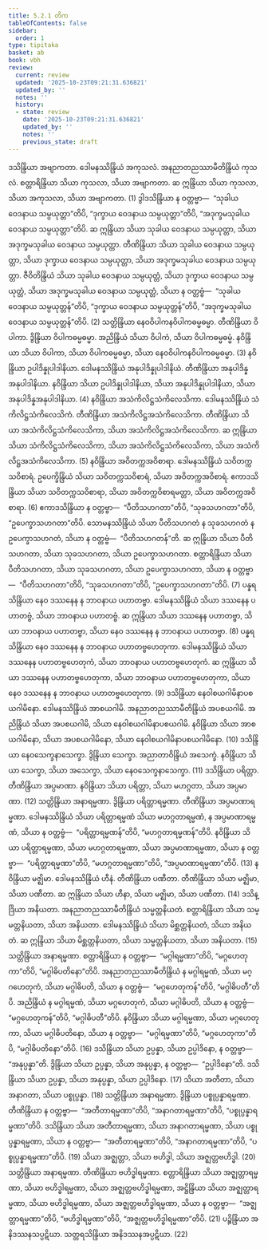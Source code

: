 ```yaml
---
title: 5.2.1 တိက
tableOfContents: false
sidebar:
  order: 1
type: tipitaka
basket: ab
book: vbh
review:
  current: review
  updated: '2025-10-23T09:21:31.636821'
  updated_by: ''
  notes: ''
  history:
  - state: review
    date: '2025-10-23T09:21:31.636821'
    updated_by: ''
    notes: ''
    previous_state: draft
---
```



<ReviewStatus review={frontmatter.review} showDetails={true} />

<HypothesisAnnotation frontmatter={frontmatter} />

<DynamicBreadcrumb />

<Division number="223" book="vbh" e="ch" v="30" p="131">

<Paragraph number="888" book="vbh">
ဒသိန္ဒြိယာ အဗျာကတာ. ဒေါမနဿိန္ဒြိယံ အကုသလံ. အနညာတညဿာမီတိန္ဒြိယံ ကုသလံ. စတ္တာရိန္ဒြိယာ သိယာ ကုသလာ, သိယာ အဗျာကတာ. ဆ ဣန္ဒြိယာ သိယာ ကုသလာ, သိယာ အကုသလာ, သိယာ အဗျာကတာ. (1)
</Paragraph>

<Paragraph number="889" book="vbh">
ဒွါဒသိန္ဒြိယာ န ဝတ္တဗ္ဗာ—  “သုခါယ ဝေဒနာယ သမ္ပယုတ္တာ”တိပိ, “ဒုက္ခာယ ဝေဒနာယ သမ္ပယုတ္တာ”တိပိ, “အဒုက္ခမသုခါယ ဝေဒနာယ သမ္ပယုတ္တာ”တိပိ. ဆ ဣန္ဒြိယာ သိယာ သုခါယ ဝေဒနာယ သမ္ပယုတ္တာ, သိယာ အဒုက္ခမသုခါယ ဝေဒနာယ သမ္ပယုတ္တာ. တီဏိန္ဒြိယာ သိယာ သုခါယ ဝေဒနာယ သမ္ပယုတ္တာ, သိယာ ဒုက္ခာယ ဝေဒနာယ သမ္ပယုတ္တာ, သိယာ အဒုက္ခမသုခါယ ဝေဒနာယ သမ္ပယုတ္တာ. ဇီဝိတိန္ဒြိယံ သိယာ သုခါယ ဝေဒနာယ သမ္ပယုတ္တံ, သိယာ ဒုက္ခာယ ဝေဒနာယ သမ္ပယုတ္တံ, သိယာ အဒုက္ခမသုခါယ ဝေဒနာယ သမ္ပယုတ္တံ, သိယာ န ဝတ္တဗ္ဗံ—  “သုခါယ ဝေဒနာယ သမ္ပယုတ္တန်”တိပိ, “ဒုက္ခာယ ဝေဒနာယ သမ္ပယုတ္တန်”တိပိ, “အဒုက္ခမသုခါယ ဝေဒနာယ သမ္ပယုတ္တန်”တိပိ. (2)
</Paragraph>

<Paragraph number="890" book="vbh">
သတ္တိန္ဒြိယာ နေဝဝိပါကနဝိပါကဓမ္မဓမ္မာ. တီဏိန္ဒြိယာ ဝိပါကာ. ဒွိန္ဒြိယာ ဝိပါကဓမ္မဓမ္မာ. အညိန္ဒြိယံ သိယာ ဝိပါကံ, သိယာ ဝိပါကဓမ္မဓမ္မံ. နဝိန္ဒြိယာ သိယာ ဝိပါကာ, သိယာ ဝိပါကဓမ္မဓမ္မာ, သိယာ နေဝဝိပါကနဝိပါကဓမ္မဓမ္မာ. (3)
</Paragraph>

<Paragraph number="891" book="vbh">
နဝိန္ဒြိယာ ဥပါဒိန္နုပါဒါနိယာ. ဒေါမနဿိန္ဒြိယံ အနုပါဒိန္နုပါဒါနိယံ. တီဏိန္ဒြိယာ အနုပါဒိန္နအနုပါဒါနိယာ. နဝိန္ဒြိယာ သိယာ ဥပါဒိန္နုပါဒါနိယာ, သိယာ အနုပါဒိန္နုပါဒါနိယာ, သိယာ အနုပါဒိန္နအနုပါဒါနိယာ. (4)
</Paragraph>

<Paragraph number="892" book="vbh">
နဝိန္ဒြိယာ အသံကိလိဋ္ဌသံကိလေသိကာ. ဒေါမနဿိန္ဒြိယံ သံကိလိဋ္ဌသံကိလေသိကံ. တီဏိန္ဒြိယာ အသံကိလိဋ္ဌအသံကိလေသိကာ. တီဏိန္ဒြိယာ သိယာ အသံကိလိဋ္ဌသံကိလေသိကာ, သိယာ အသံကိလိဋ္ဌအသံကိလေသိကာ. ဆ ဣန္ဒြိယာ သိယာ သံကိလိဋ္ဌသံကိလေသိကာ, သိယာ အသံကိလိဋ္ဌသံကိလေသိကာ, သိယာ အသံကိလိဋ္ဌအသံကိလေသိကာ. (5)
</Paragraph>

<Paragraph number="893" book="vbh">
နဝိန္ဒြိယာ အဝိတက္ကအဝိစာရာ. ဒေါမနဿိန္ဒြိယံ သဝိတက္ကသဝိစာရံ. ဥပေက္ခိန္ဒြိယံ သိယာ သဝိတက္ကသဝိစာရံ, သိယာ အဝိတက္ကအဝိစာရံ. ဧကာဒသိန္ဒြိယာ သိယာ သဝိတက္ကသဝိစာရာ, သိယာ အဝိတက္ကဝိစာရမတ္တာ, သိယာ အဝိတက္ကအဝိစာရာ. (6)
</Paragraph>

<Paragraph number="894" book="vbh">
ဧကာဒသိန္ဒြိယာ န ဝတ္တဗ္ဗာ—  “ပီတိသဟဂတာ”တိပိ, “သုခသဟဂတာ”တိပိ, “ဥပေက္ခာသဟဂတာ”တိပိ. သောမနဿိန္ဒြိယံ သိယာ ပီတိသဟဂတံ န သုခသဟဂတံ န ဥပေက္ခာသဟဂတံ, သိယာ န ဝတ္တဗ္ဗံ—  “ပီတိသဟဂတန်”တိ. ဆ ဣန္ဒြိယာ သိယာ ပီတိသဟဂတာ, သိယာ သုခသဟဂတာ, သိယာ ဥပေက္ခာသဟဂတာ. စတ္တာရိန္ဒြိယာ သိယာ ပီတိသဟဂတာ, သိယာ သုခသဟဂတာ, သိယာ ဥပေက္ခာသဟဂတာ, သိယာ န ဝတ္တဗ္ဗာ—  “ပီတိသဟဂတာ”တိပိ, “သုခသဟဂတာ”တိပိ, “ဥပေက္ခာသဟဂတာ”တိပိ. (7)
</Paragraph>

<Paragraph number="895" book="vbh">
ပန္နရသိန္ဒြိယာ နေဝ ဒဿနေန န ဘာဝနာယ ပဟာတဗ္ဗာ. ဒေါမနဿိန္ဒြိယံ သိယာ ဒဿနေန ပဟာတဗ္ဗံ, သိယာ ဘာဝနာယ ပဟာတဗ္ဗံ. ဆ ဣန္ဒြိယာ သိယာ ဒဿနေန ပဟာတဗ္ဗာ, သိယာ ဘာဝနာယ ပဟာတဗ္ဗာ, သိယာ နေဝ ဒဿနေန န ဘာဝနာယ ပဟာတဗ္ဗာ. (8)
</Paragraph>

<Paragraph number="896" book="vbh">
ပန္နရသိန္ဒြိယာ နေဝ ဒဿနေန န ဘာဝနာယ ပဟာတဗ္ဗဟေတုကာ. ဒေါမနဿိန္ဒြိယံ သိယာ ဒဿနေန ပဟာတဗ္ဗဟေတုကံ, သိယာ ဘာဝနာယ ပဟာတဗ္ဗဟေတုကံ. ဆ ဣန္ဒြိယာ သိယာ ဒဿနေန ပဟာတဗ္ဗဟေတုကာ, သိယာ ဘာဝနာယ ပဟာတဗ္ဗဟေတုကာ, သိယာ နေဝ ဒဿနေန န ဘာဝနာယ ပဟာတဗ္ဗဟေတုကာ. (9)
</Paragraph>

<Paragraph number="897" book="vbh">
ဒသိန္ဒြိယာ နေဝါစယဂါမိနာပစယဂါမိနော. ဒေါမနဿိန္ဒြိယံ အာစယဂါမိ. အနညာတညဿာမီတိန္ဒြိယံ အပစယဂါမိ. အညိန္ဒြိယံ သိယာ အပစယဂါမိ, သိယာ နေဝါစယဂါမိနာပစယဂါမိ. နဝိန္ဒြိယာ သိယာ အာစယဂါမိနော, သိယာ အပစယဂါမိနော, သိယာ နေဝါစယဂါမိနာပစယဂါမိနော. (10)
</Paragraph>

<Paragraph number="898" book="vbh">
ဒသိန္ဒြိယာ နေဝသေက္ခနာသေက္ခာ. ဒွိန္ဒြိယာ သေက္ခာ. အညာတာဝိန္ဒြိယံ အသေက္ခံ. နဝိန္ဒြိယာ သိယာ သေက္ခာ, သိယာ အသေက္ခာ, သိယာ နေဝသေက္ခနာသေက္ခာ. (11)
</Paragraph>

<Paragraph number="899" book="vbh">
ဒသိန္ဒြိယာ ပရိတ္တာ. တီဏိန္ဒြိယာ အပ္ပမာဏာ. နဝိန္ဒြိယာ သိယာ ပရိတ္တာ, သိယာ မဟဂ္ဂတာ, သိယာ အပ္ပမာဏာ. (12)
</Paragraph>

<Paragraph number="900" book="vbh">
သတ္တိန္ဒြိယာ အနာရမ္မဏာ. ဒွိန္ဒြိယာ ပရိတ္တာရမ္မဏာ. တီဏိန္ဒြိယာ အပ္ပမာဏာရမ္မဏာ. ဒေါမနဿိန္ဒြိယံ သိယာ ပရိတ္တာရမ္မဏံ သိယာ မဟဂ္ဂတာရမ္မဏံ, န အပ္ပမာဏာရမ္မဏံ, သိယာ န ဝတ္တဗ္ဗံ—  “ပရိတ္တာရမ္မဏန်”တိပိ, “မဟဂ္ဂတာရမ္မဏန်”တိပိ. နဝိန္ဒြိယာ သိယာ ပရိတ္တာရမ္မဏာ, သိယာ မဟဂ္ဂတာရမ္မဏာ, သိယာ အပ္ပမာဏာရမ္မဏာ, သိယာ န ဝတ္တဗ္ဗာ—  “ပရိတ္တာရမ္မဏာ”တိပိ, “မဟဂ္ဂတာရမ္မဏာ”တိပိ, “အပ္ပမာဏာရမ္မဏာ”တိပိ. (13)
</Paragraph>

<Paragraph number="901" book="vbh">
နဝိန္ဒြိယာ မဇ္ဈိမာ. ဒေါမနဿိန္ဒြိယံ ဟီနံ. တီဏိန္ဒြိယာ ပဏီတာ. တီဏိန္ဒြိယာ သိယာ မဇ္ဈိမာ, သိယာ ပဏီတာ. ဆ ဣန္ဒြိယာ သိယာ ဟီနာ, သိယာ မဇ္ဈိမာ, သိယာ ပဏီတာ. (14)
</Paragraph>

<Paragraph number="902" book="vbh">
ဒသိန္ဒြိယာ အနိယတာ. အနညာတညဿာမီတိန္ဒြိယံ သမ္မတ္တနိယတံ. စတ္တာရိန္ဒြိယာ သိယာ သမ္မတ္တနိယတာ, သိယာ အနိယတာ. ဒေါမနဿိန္ဒြိယံ သိယာ မိစ္ဆတ္တနိယတံ, သိယာ အနိယတံ. ဆ ဣန္ဒြိယာ သိယာ မိစ္ဆတ္တနိယတာ, သိယာ သမ္မတ္တနိယတာ, သိယာ အနိယတာ. (15)
</Paragraph>

<Paragraph number="903" book="vbh">
သတ္တိန္ဒြိယာ အနာရမ္မဏာ. စတ္တာရိန္ဒြိယာ န ဝတ္တဗ္ဗာ—  “မဂ္ဂါရမ္မဏာ”တိပိ, “မဂ္ဂဟေတုကာ”တိပိ, “မဂ္ဂါဓိပတိနော”တိပိ. အနညာတညဿာမီတိန္ဒြိယံ န မဂ္ဂါရမ္မဏံ, သိယာ မဂ္ဂဟေတုကံ, သိယာ မဂ္ဂါဓိပတိ, သိယာ န ဝတ္တဗ္ဗံ—  “မဂ္ဂဟေတုကန်”တိပိ, “မဂ္ဂါဓိပတီ”တိပိ. အညိန္ဒြိယံ န မဂ္ဂါရမ္မဏံ, သိယာ မဂ္ဂဟေတုကံ, သိယာ မဂ္ဂါဓိပတိ, သိယာ န ဝတ္တဗ္ဗံ—  “မဂ္ဂဟေတုကန်”တိပိ, “မဂ္ဂါဓိပတီ”တိပိ. နဝိန္ဒြိယာ သိယာ မဂ္ဂါရမ္မဏာ, သိယာ မဂ္ဂဟေတုကာ, သိယာ မဂ္ဂါဓိပတိနော, သိယာ န ဝတ္တဗ္ဗာ—  “မဂ္ဂါရမ္မဏာ”တိပိ, “မဂ္ဂဟေတုကာ”တိပိ, “မဂ္ဂါဓိပတိနော”တိပိ. (16)
</Paragraph>

<Paragraph number="904" book="vbh">
ဒသိန္ဒြိယာ သိယာ ဥပ္ပန္နာ, သိယာ ဥပ္ပါဒိနော, န ဝတ္တဗ္ဗာ—  “အနုပ္ပန္နာ”တိ. ဒွိန္ဒြိယာ သိယာ ဥပ္ပန္နာ, သိယာ အနုပ္ပန္နာ, န ဝတ္တဗ္ဗာ—  “ဥပ္ပါဒိနော”တိ. ဒသိန္ဒြိယာ သိယာ ဥပ္ပန္နာ, သိယာ အနုပ္ပန္နာ, သိယာ ဥပ္ပါဒိနော. (17)
</Paragraph>

<Paragraph number="905" book="vbh">
သိယာ အတီတာ, သိယာ အနာဂတာ, သိယာ ပစ္စုပ္ပန္နာ. (18)
</Paragraph>

<Paragraph number="906" book="vbh">
သတ္တိန္ဒြိယာ အနာရမ္မဏာ. ဒွိန္ဒြိယာ ပစ္စုပ္ပန္နာရမ္မဏာ. တီဏိန္ဒြိယာ န ဝတ္တဗ္ဗာ—  “အတီတာရမ္မဏာ”တိပိ, “အနာဂတာရမ္မဏာ”တိပိ, “ပစ္စုပ္ပန္နာရမ္မဏာ”တိပိ. ဒသိန္ဒြိယာ သိယာ အတီတာရမ္မဏာ, သိယာ အနာဂတာရမ္မဏာ, သိယာ ပစ္စုပ္ပန္နာရမ္မဏာ, သိယာ န ဝတ္တဗ္ဗာ—  “အတီတာရမ္မဏာ”တိပိ, “အနာဂတာရမ္မဏာ”တိပိ, “ပစ္စုပ္ပန္နာရမ္မဏာ”တိပိ. (19)
</Paragraph>

<Paragraph number="907" book="vbh">
သိယာ အဇ္ဈတ္တာ, သိယာ ဗဟိဒ္ဓါ, သိယာ အဇ္ဈတ္တဗဟိဒ္ဓါ. (20)
</Paragraph>

<Paragraph number="908" book="vbh">
သတ္တိန္ဒြိယာ အနာရမ္မဏာ. တီဏိန္ဒြိယာ ဗဟိဒ္ဓါရမ္မဏာ. စတ္တာရိန္ဒြိယာ သိယာ အဇ္ဈတ္တာရမ္မဏာ, သိယာ ဗဟိဒ္ဓါရမ္မဏာ, သိယာ အဇ္ဈတ္တဗဟိဒ္ဓါရမ္မဏာ, အဋ္ဌိန္ဒြိယာ သိယာ အဇ္ဈတ္တာရမ္မဏာ, သိယာ ဗဟိဒ္ဓါရမ္မဏာ, သိယာ အဇ္ဈတ္တဗဟိဒ္ဓါရမ္မဏာ, သိယာ န ဝတ္တဗ္ဗာ—  “အဇ္ဈတ္တာရမ္မဏာ”တိပိ, “ဗဟိဒ္ဓါရမ္မဏာ”တိပိ, “အဇ္ဈတ္တဗဟိဒ္ဓါရမ္မဏာ”တိပိ. (21)
</Paragraph>

<Paragraph number="909" book="vbh">
ပဉ္စိန္ဒြိယာ အနိဒဿနသပ္ပဋိဃာ. သတ္တရသိန္ဒြိယာ အနိဒဿနအပ္ပဋိဃာ. (22)
</Paragraph>
</Division>